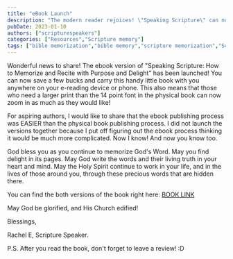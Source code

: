 ```yaml
---
title: "eBook Launch"
description: "The modern reader rejoices! \"Speaking Scripture\" can now be read on your e-reading devices."
pubDate: 2023-01-10
authors: ["scripturespeakers"]
categories: ["Resources","Scripture memory"]
tags: ["bible memorization","bible memory","scripture memorization","Scripture Memory Fellowship","scripture speakers","ScriptureFest","speaking scripture"]
---
```


Wonderful news to share! The ebook version of "Speaking Scripture: How to Memorize and Recite with Purpose and Delight" has been launched! You can now save a few bucks and carry this handy little book with you anywhere on your e-reading device or phone. This also means that those who need a larger print than the 14 point font in the physical book can now zoom in as much as they would like!

For aspiring authors, I would like to share that the ebook publishing process was EASIER than the physical book publishing process. I did not launch the versions together because I put off figuring out the ebook process thinking it would be much more complicated. Now I know! And now you know too.

God bless you as you continue to memorize God's Word. May you find delight in its pages. May God write the words and their living truth in your heart and mind. May the Holy Spirit continue to work in your life, and in the lives of those around you, through these precious words that are hidden there.

You can find the both versions of the book right here: [BOOK LINK](https://www.amazon.com/dp/B0BRYN2HJB/ref=sr_1_1?crid=1NNJOQVO310WZ&keywords=speaking+scripture&qid=1673319222&sprefix=speaking+scriptur%2Caps%2C167&sr=8-1)

May God be glorified, and His Church edified!

Blessings,

Rachel E, Scripture Speaker.

P.S. After you read the book, don't forget to leave a review! :D